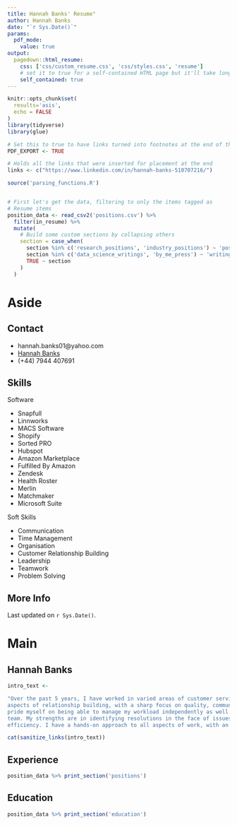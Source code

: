 ```yaml
---
title: Hannah Banks' Resume"
author: Hannah Banks
date: "`r Sys.Date()`"
params:
  pdf_mode:
    value: true
output:
  pagedown::html_resume:
    css: ['css/custom_resume.css', 'css/styles.css', 'resume']
    # set it to true for a self-contained HTML page but it'll take longer to render
    self_contained: true
---
```



```r
knitr::opts_chunk$set(
  results='asis', 
  echo = FALSE
)
library(tidyverse)
library(glue)

# Set this to true to have links turned into footnotes at the end of the document
PDF_EXPORT <- TRUE

# Holds all the links that were inserted for placement at the end
links <- c("https://www.linkedin.com/in/hannah-banks-510707216/")

source('parsing_functions.R')


# First let's get the data, filtering to only the items tagged as
# Resume items
position_data <- read_csv2('positions.csv') %>% 
  filter(in_resume) %>% 
  mutate(
    # Build some custom sections by collapsing others
    section = case_when(
      section %in% c('research_positions', 'industry_positions') ~ 'positions', 
      section %in% c('data_science_writings', 'by_me_press') ~ 'writings',
      TRUE ~ section
    )
  ) 

```


Aside
================================================================================




Contact {#contact}
--------------------------------------------------------------------------------



- <i class="fa fa-envelope"></i> hannah.banks01@yahoo.com
- <i class="fa fa-linkedin"></i> [Hannah Banks](https://www.linkedin.com/in/hannah-banks-510707216/)
- <i class="fa fa-phone"></i> (+44) 7944 407691



Skills {#skills}
--------------------------------------------------------------------------------

Software

- Snapfull
- Linnworks
- MACS Software 
- Shopify
- Sorted PRO
- Hubspot
- Amazon Marketplace
- Fulfilled By Amazon
- Zendesk
- Health Roster
- Merlin
- Matchmaker
- Microsoft Suite

Soft Skills

- Communication
- Time Management
- Organisation
- Customer Relationship Building
- Leadership
- Teamwork
- Problem Solving


More Info {#more-info}
--------------------------------------------------------------------------------

Last updated on `r Sys.Date()`.




Main
================================================================================

Hannah Banks {#title}
--------------------------------------------------------------------------------

```r
intro_text <- 

"Over the past 5 years, I have worked in varied areas of customer service, developing my skills in all
aspects of relationship building, with a sharp focus on quality, communication and performance. I
pride myself on being able to manage my workload independently as well as working well in a
team. My strengths are in identifying resolutions in the face of issues with professionalism and
efficiency. I have a hands-on approach to all aspects of work, with an enthusiastic can-do attitude."

cat(sanitize_links(intro_text))
```

Experience {data-icon=suitcase}
--------------------------------------------------------------------------------

```r
position_data %>% print_section('positions')
```

Education {data-icon=graduation-cap data-concise=true}
--------------------------------------------------------------------------------

```r
position_data %>% print_section('education')
```
